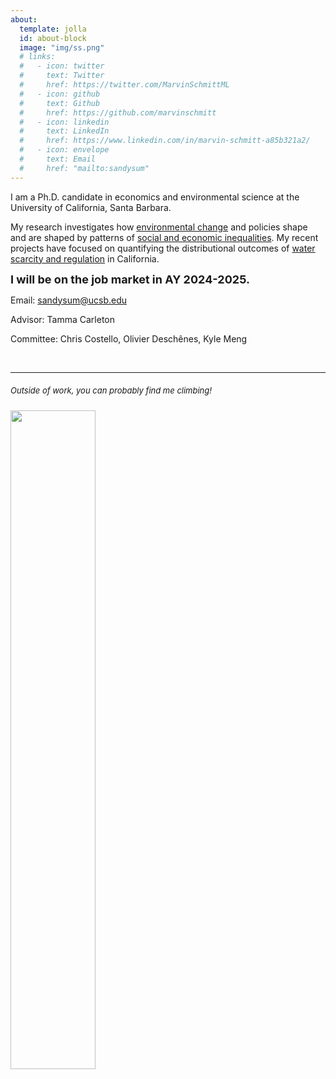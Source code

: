 ```yaml
---
about:
  template: jolla
  id: about-block
  image: "img/ss.png"
  # links:
  #   - icon: twitter
  #     text: Twitter
  #     href: https://twitter.com/MarvinSchmittML
  #   - icon: github
  #     text: Github
  #     href: https://github.com/marvinschmitt
  #   - icon: linkedin
  #     text: LinkedIn
  #     href: https://www.linkedin.com/in/marvin-schmitt-a85b321a2/
  #   - icon: envelope
  #     text: Email
  #     href: "mailto:sandysum"  
---
```


::: {#about-block}
:::

I am a Ph.D. candidate in economics and environmental science at the
University of California, Santa Barbara.

My research investigates how <u>environmental change</u> and policies
shape and are shaped by patterns of <u>social and economic
inequalities</u>. My recent projects have focused on quantifying the
distributional outcomes of <u>water scarcity and regulation</u> in
California.

<strong style="font-weight: bold;"><font size="4">I will be on the job
market in AY 2024-2025.</strong></font>

Email: [sandysum\@ucsb.edu](mailto:sandysum@ucsb.edu)

Advisor: Tamma Carleton

Committee: Chris Costello, Olivier Deschênes, Kyle Meng

<br>

***

::: {#photo-block style="margin-top: 20px;"}
<font size="2">*Outside of work, you can probably find me climbing!*<font size="2">

![](img/IMG_0925_Original.jpeg){fig-align="left" width="52%"
style="margin-right: 15px; margin-top: 10px;"}
:::
